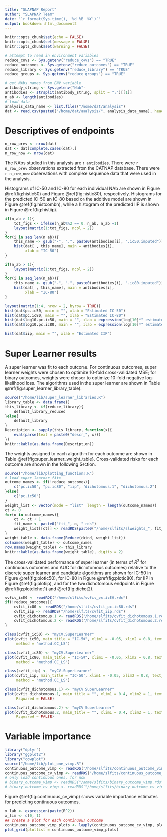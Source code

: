 ```yaml
---
title: "SLAPNAP Report"
author: "SLAPNAP Team"
date: "`r format(Sys.time(), '%d %B, %Y')`"
output: bookdown::html_document2
---
```


```r
knitr::opts_chunk$set(echo = FALSE)
knitr::opts_chunk$set(message = FALSE)
knitr::opts_chunk$set(warning = FALSE)

# attempt to read in environment variables
reduce_covs <- Sys.getenv("reduce_covs") == "TRUE"
reduce_outcomes <- Sys.getenv("reduce_outcomes") == "TRUE"
reduce_library <- Sys.getenv("reduce_library") == "TRUE"
reduce_groups <- Sys.getenv("reduce_groups") == "TRUE"
```

```r
# get NAbs names from ENV variable
antibody_string <- Sys.getenv("Nab")
antibodies <- strsplit(antibody_string, split = ";")[[1]]
n_ab <- length(antibodies)
# load data
analysis_data_name <- list.files("/home/dat/analysis")
dat <- read.csv(paste0("/home/dat/analysis/", analysis_data_name), header = TRUE)
```

# Descriptives of endpoints
```r
n_row_prev <- nrow(dat)
dat <- dat[complete.cases(dat),]
n_row_now <- nrow(dat)
```
The NAbs studied in this analysis are `r antibodies`. There were `r n_row_prev` observations extracted from the CATNAP database. There were `r n_row_now` observations with complete sequence data that were used in the analysis.

Histograms of IC-50 and IC-80 for each individual NAb are shown in Figure \@ref(fig:histic50) and Figure \@ref(fig:histic80), respectively. Histograms for the predicted IC-50 an IC-80 based on the additive model are shown in Figure \@ref(fig:histcombn), while a histogram of the predicted IIP is shown in Figure \@ref(fig:histiip).

```r
if(n_ab > 1){
	tot_figs <- ifelse(n_ab%%2 == 0, n_ab, n_ab +1)
	layout(matrix(1:tot_figs, ncol = 2))
}
for(i in seq_len(n_ab)){
	this_name <- gsub("-", ".", paste0(antibodies[i], ".ic50.imputed"))
	hist(dat[ , this_name], main = antibodies[i],
	     xlab = "IC-50")
}
```

```r
if(n_ab > 1){
	layout(matrix(1:tot_figs, ncol = 2))	
}
for(i in seq_len(n_ab)){
	this_name <- gsub("-", ".", paste0(antibodies[i], ".ic80.imputed"))
	hist(dat[ , this_name], main = antibodies[i],
	     xlab = "IC-80")
}
```

```r
layout(matrix(1:4, nrow = 2, byrow = TRUE))
hist(dat$pc.ic50, main = "", xlab = "Estimated IC-50")
hist(dat$pc.ic80, main = "", xlab = "Estimated IC-80")
hist(dat$log10.pc.ic50, main = "", xlab = expression(log[10]*" estimated IC-50"))
hist(dat$log10.pc.ic80, main = "", xlab = expression(log[10]*" estimated IC-50"))
```

```r
hist(dat$iip, main = "", xlab = "Estimated IIP")
```

# Super Learner results

A super learner was fit to each outcome. For continuous outcomes, super learner weights were chosen to optimize 10-fold cross-validated MSE; for binary outcomes, weights were chosen to optimize 10-fold negative log-likelihood loss. The algorithms used in the super learner are shown in Table \@ref(fig:super_learner_library_table). 

```r
source("/home/lib/super_learner_libraries.R")
library_table <- data.frame()
this_library <- if(reduce_library){
	default_library_reduced
}else{
	default_library
}
Description <- sapply(this_library, function(x){
	eval(parse(text = paste0("descr_", x)))
})
knitr::kable(as.data.frame(Description))
```

The weights assigned to each algorithm for each outcome are shown in Table \@ref{fig:super_learner_weight_table}. Cross-validated risks for each outcome are shown in the following Section. 

```r
source("/home/lib/plotting_functions.R")
# load super learner fits
outcome_names <- if(!reduce_outcomes){
	c("pc.ic50", "pc.ic80", "iip", "dichotomous.1", "dichotomous.2")
}else{
	c("pc.ic50")
}
weight_list <- vector(mode = "list", length = length(outcome_names))
ct <- 0
for(o in outcome_names){
	ct <- ct + 1
	fit_name <- paste0("fit_", o, ".rds")
	weight_list[[ct]] <- readRDS(paste0("/home/slfits/slweights_", fit_name))
}
weight_table <- data.frame(Reduce(cbind, weight_list))
colnames(weight_table) <- outcome_names
row.names(weight_table) <- this_library
knitr::kable(as.data.frame(weight_table), digits = 2)
```

The cross-validated performance of super learner (in terms of $R^2$ for continuous outcomes and AUC for dichotomous outcomes) relative to the discrete super learner and candidate algorithms are shown for IC-50 in Figure \@ref(fig:plotic50), for IC-80 in Figure \@ref(fig:plotic80), for IIP in Figure \@ref(fig:plotiip), and for the two dichotomous endpoints in Figure \@ref(fig:plotdichot1) and \@ref(fig:dichot2). 

```r
cvfit_ic50 <- readRDS("/home/slfits/cvfit_pc.ic50.rds")
if(!reduce_outcomes){
	cvfit_ic80 <- readRDS("/home/slfits/cvfit_pc.ic80.rds")
	cvfit_iip <- readRDS("/home/slfits/cvfit_iip.rds")
	cvfit_dichotomous.1 <- readRDS("/home/slfits/cvfit_dichotomous.1.rds")
	cvfit_dichotomous.2 <- readRDS("/home/slfits/cvfit_dichotomous.2.rds")
}
```

```r
class(cvfit_ic50) <- "myCV.SuperLearner"
plot(cvfit_ic50, main_title = "IC-50", xlim1 = -0.05, xlim2 = 0.8, text_size = 9,
     method = "method.CC_LS")
```
```r
class(cvfit_ic80) <- "myCV.SuperLearner"
plot(cvfit_ic80, main_title = "IC-50", xlim1 = -0.05, xlim2 = 0.8, text_size = 9,
     method = "method.CC_LS")
```
```r
class(cvfit_iip) <- "myCV.SuperLearner"
plot(cvfit_iip, main_title = "IC-50", xlim1 = -0.05, xlim2 = 0.8, text_size = 9,
     method = "method.CC_LS")
```

```r
class(cvfit_dichotomous.1) <- "myCV.SuperLearner"
plot(cvfit_dichotomous.1, main_title = "", xlim1 = 0.4, xlim2 = 1, text_size = 9,
     Rsquared = FALSE)
```
```r
class(cvfit_dichotomous.2) <- "myCV.SuperLearner"
plot(cvfit_dichotomous.2, main_title = "", xlim1 = 0.4, xlim2 = 1, text_size = 9,
     Rsquared = FALSE)
```

# Variable importance

```r
library("dplyr")
library("ggplot2")
library("cowplot")
source("/home/lib/plot_one_vimp.R")
continuous_outcome_vimp <- readRDS("/home/slfits/continuous_outcome_vimp.rds")
continuous_outcome_cv_vimp <- readRDS("/home/slfits/continuous_outcome_cv_vimp.rds")
# only load continuous ones, for now
# binary_outcome_vimp <- readRDS("/home/slfits/binary_outcome_vimp.rds")
# binary_outcome_cv_vimp <- readRDS("/home/slfits/binary_outcome_cv_vimp.rds")
```

Figure \@ref(fig:continuous_cv_vimp) shows variable importance estimates for predicting continuous outcomes.

```r
x_lab <- expression(paste(R^2))
x_lim <- c(0, 1)
## create a plot for each continuous outcome
continuous_outcome_vimp_plots <- lapply(continuous_outcome_cv_vimp, plot_one_vimp, title = "Cross-validated variable importance")
plot_grid(plotlist = continuous_outcome_vimp_plots)
```